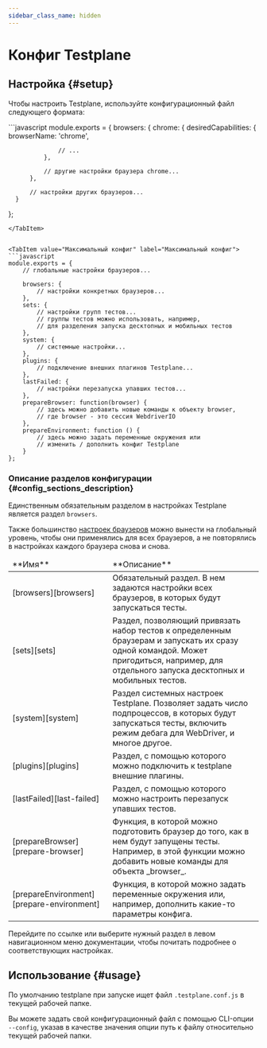 ```yaml
---
sidebar_class_name: hidden
---
```



# Конфиг Testplane

## Настройка {#setup}

Чтобы настроить Testplane, используйте конфигурационный файл следующего формата:

<Tabs>
<TabItem value="Минимальный конфиг" label="Минимальный конфиг">
```javascript
  module.exports = {
      browsers: {
          chrome: {
              desiredCapabilities: {
                  browserName: 'chrome',

                  // ...
              },

              // другие настройки браузера chrome...
          },

          // настройки других браузеров...
      }

};

````
</TabItem>


<TabItem value="Максимальный конфиг" label="Максимальный конфиг">
```javascript
module.exports = {
    // глобальные настройки браузеров...

    browsers: {
        // настройки конкретных браузеров...
    },
    sets: {
        // настройки групп тестов...
        // группы тестов можно использовать, например,
        // для разделения запуска десктопных и мобильных тестов
    },
    system: {
        // системные настройки...
    },
    plugins: {
        // подключение внешних плагинов Testplane...
    },
    lastFailed: {
        // настройки перезапуска упавших тестов...
    },
    prepareBrowser: function(browser) {
        // здесь можно добавить новые команды к объекту browser,
        // где browser - это сессия WebdriverIO
    },
    prepareEnvironment: function () {
        // здесь можно задать переменные окружения или
        // изменить / дополнить конфиг Testplane
    }
};
````

</TabItem>

</Tabs>

### Описание разделов конфигурации {#config_sections_description}

Единственным обязательным разделом в настройках Testplane является раздел `browsers`.

Также большинство [настроек браузеров][browsers] можно вынести на глобальный уровень, чтобы они применялись для всех браузеров, а не повторялись в настройках каждого браузера снова и снова.

<table>
<thead>
<tr><td>**Имя**</td><td>**Описание**</td></tr>
</thead>
<tbody>
<tr><td>[browsers][browsers]</td><td>Обязательный раздел. В нем задаются настройки всех браузеров, в которых будут запускаться тесты.</td></tr>
<tr><td>[sets][sets]</td><td>Раздел, позволяющий привязать набор тестов к определенным браузерам и запускать их сразу одной командой. Может пригодиться, например, для отдельного запуска десктопных и мобильных тестов.</td></tr>
<tr><td>[system][system]</td><td>Раздел системных настроек Testplane. Позволяет задать число подпроцессов, в которых будут запускаться тесты, включить режим дебага для WebDriver, и многое другое.</td></tr>
<tr><td>[plugins][plugins]</td><td>Раздел, с помощью которого можно подключить к testplane внешние плагины.</td></tr>
<tr><td>[lastFailed][last-failed]</td><td>Раздел, с помощью которого можно настроить перезапуск упавших тестов.</td></tr>
<tr><td>[prepareBrowser][prepare-browser]</td><td>Функция, в которой можно подготовить браузер до того, как в нем будут запущены тесты. Например, в этой функции можно добавить новые команды для объекта _browser_.</td></tr>
<tr><td>[prepareEnvironment][prepare-environment]</td><td>Функция, в которой можно задать переменные окружения или, например, дополнить какие-то параметры конфига.</td></tr>

</tbody>
</table>

Перейдите по ссылке или выберите нужный раздел в левом навигационном меню документации, чтобы почитать подробнее о соответствующих настройках.

## Использование {#usage}

По умолчанию testplane при запуске ищет файл `.testplane.conf.js` в текущей рабочей папке.

Вы можете задать свой конфигурационный файл с помощью CLI-опции `--config`, указав в качестве значения опции путь к файлу относительно текущей рабочей папки.

[browsers]: ../browsers
[sets]: ../sets
[system]: ../system
[plugins]: ../plugins
[last-failed]: ../last-failed
[prepare-browser]: ../prepare-browser
[prepare-environment]: ../prepare-environment
